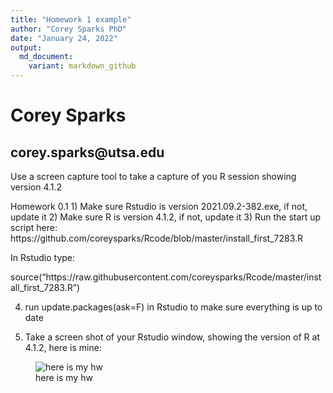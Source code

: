 ```yaml
---
title: "Homework 1 example"
author: "Corey Sparks PhD"
date: "January 24, 2022"
output:  
  md_document:
    variant: markdown_github
---
```



# Corey Sparks

## corey.sparks@utsa.edu

Use a screen capture tool to take a capture of you R session showing version 4.1.2

Homework 0.1
1) Make sure Rstudio is version 2021.09.2-382.exe, if not, update it
2) Make sure R is version 4.1.2, if not, update it
3) Run the start up script here:
https://github.com/coreysparks/Rcode/blob/master/install_first_7283.R

In Rstudio type:

source("https://raw.githubusercontent.com/coreysparks/Rcode/master/install_first_7283.R")

4) run update.packages(ask=F) in Rstudio to make sure everything is up to date

5) Take a screen shot of your Rstudio window, showing the version of R at 4.1.2, here is mine:

![here is my hw](C:/Users/ozd504/Documents/hw1.png)


